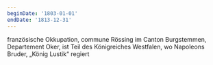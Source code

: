 ```yaml
---
beginDate: '1803-01-01'
endDate: '1813-12-31'
---
```


französische Okkupation, commune Rössing im Canton Burgstemmen, Departement
Oker, ist Teil des Königreiches Westfalen, wo Napoleons Bruder, „König Lustik“
regiert
